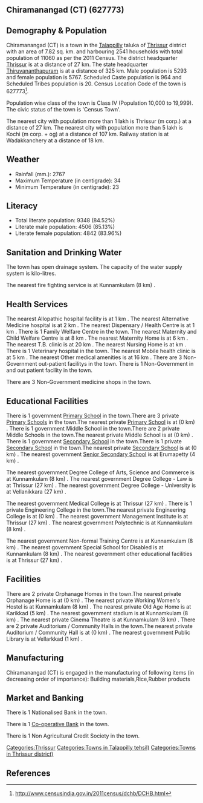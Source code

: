 {{Infobox settlement
| name=Chiramanangad (CT)
| native_name=
| native_name_lang=
| other_name=
| nickname=
| settlement_type=Town
| image_skyline=
| image_alt=
| image_caption=
| pushpin_map=India Kerala
| pushpin_label_position=right
| pushpin_map_alt=
| pushpin_map_caption=Location in Kerala, India
| latd=
| latm=
| lats=
| latNS=
| longd=
| longm=
| longs=
| longEW=
| coordinates_display=inline,title
| subdivision_type=Country
| subdivision_name={{flag|India}}
| subdivision_type1=[[States and territories of India|State]]
| subdivision_name1=Kerala 
| subdivision_type2=[[List of districts of India|District]]
| subdivision_name2=Thrissur
| subdivision_type3=Tahsil
| subdivision_name3=Talappilly
| website=
| established_title=<!-- Established -->
| established_date=
| founder=
| named_for=
| government_type=
| governing_body=
| unit_pref=Metric
| area_footnotes=
| area_rank=
| area_total_km2=7.82
| elevation_footnotes=
| elevation_m=
| population_total=11060
| population_as_of=2011
| population_rank=
| population_density_km2=1414
| population_demonym=
| population_footnotes=
| demographics_type1=Languages=
| demographics1_title1=Official=
| demographics1_info1=[[Malayalam language|Malayalam]]
| timezone1=[[Indian Standard Time|IST]]
| utc_offset1==+5:30
| postal_code_type=[[Postal Index Number|PIN]]
| postal_code=
| area_code_type=Telephone code
| area_code=
| registration_plate=
| blank1_name_sec1=Nearest city
| blank1_info_sec1=[[Thrissur (m corp.)]]
| blank2_name_sec1=[[Human sex ratio|Sex ratio]]
| blank2_info_sec1=1089
| blank3_name_sec1=Literacy
| blank3_info_sec1=84.52%
| blank1_name_sec2=[[2011 Census of India|2011 census]] code
| blank1_info_sec2=627773
| footnotes=
}}

== Chiramanangad (CT) (627773) ==

== Demography & Population ==

Chiramanangad (CT) is a town in the [[Talappilly]] taluka of [[Thrissur]] district with an area of 7.82 sq. km. and harbouring 2541 households with total population of 11060 as per the 2011 Census. The district headquarter [[Thrissur]] is at a distance of 27 km. The state headquarter [[Thiruvananthapuram]] is at a distance of 325 km. Male population is 5293 and female population is 5767. Scheduled Caste population is 964 and Scheduled Tribes population is 20. Census Location Code of the town is 627773<ref>http://www.censusindia.gov.in/2011census/dchb/DCHB.html</ref>.

Population wise class of the town is Class IV (Population 10,000 to 19,999).
The civic status of the town is 'Census Town'.

The nearest city with population more than 1 lakh is Thrissur (m corp.) at a distance of 27 km. The nearest city with population more than 5 lakh is Kochi (m corp. + og)  at a distance of 107 km. Railway station is at Wadakkanchery at a distance of 18 km.


== Weather ==  
* Rainfall (mm.): 2767 
* Maximum Temperature (in centigrade): 34
* Minimum Temperature (in centigrade): 23


== Literacy ==  
* Total literate population: 9348 (84.52%)
* Literate male population: 4506 (85.13%)
* Literate female population: 4842 (83.96%)


== Sanitation and Drinking Water ==  
The town has open drainage system.
The capacity of the water supply system is  kilo-litres.

The nearest fire fighting service is at Kunnamkulam (8 km) .


== Health Services ==
The nearest Allopathic hospital facility is at 1 km .
The nearest Alternative Medicine hospital is at 2 km .
The nearest Dispensary / Health Centre is at 1 km .
There is 1 Family Welfare Centre in the town.
The nearest Maternity and Child Welfare Centre is at 8 km .
The nearest Maternity Home is at 6 km .
The nearest T.B. clinic is at 20 km .
The nearest Nursing Home is at  km .
There is 1 Veterinary hospital in the town.
The nearest Mobile health clinic is at 5 km .
The nearest Other medical amenities is at 16 km .
There are 3 Non-Government out-patient facilitys in the town.
There is 1 Non-Government in and out patient facility in the town.

There are 3 Non-Government medicine shops in the town.


== Educational Facilities ==
There is 1 government [[Primary School]] in the town.There are 3 private [[Primary School]]s in the town.The nearest private [[Primary School]] is at  (0 km) .
There is 1 government Middle School in the town.There are 2 private Middle Schools in the town.The nearest private Middle School is at  (0 km) .
There is 1 government [[Secondary School]] in the town.There is 1 private [[Secondary School]] in the town.The nearest private [[Secondary School]] is at  (0 km) .
The nearest government [[Senior Secondary School]] is at Erumapetty (4 km) .
 
 
 
 
 
The nearest government Degree College of Arts, Science and Commerce is at Kunnamkulam (8 km) .
The nearest government Degree College - Law is at Thrissur (27 km) .
The nearest government Degree College - University is at Vellanikkara (27 km) .
 
The nearest government Medical College is at Thrissur (27 km) .
There is 1 private Engineering College in the town.The nearest private Engineering College is at  (0 km) .
The nearest government Management Institute is at Thrissur (27 km) .
The nearest government Polytechnic is at Kunnamkulam (8 km) .
 
The nearest government Non-formal Training Centre is at Kunnamkulam (8 km) .
The nearest government Special School for Disabled is at Kunnamkulam (8 km) .
The nearest government other educational facilities is at Thrissur (27 km) .


== Facilities ==
There are 2 private Orphanage Homes in the town.The nearest private Orphanage Home is at  (0 km) .
The nearest private Working Women's Hostel is at Kunnamkulam (8 km) .
The nearest private Old Age Home is at Karikkad (5 km) .
The nearest government stadium is at Kunnamkulam (8 km) .
The nearest private Cinema Theatre is at Kunnamkulam (8 km) .
There are 2 private Auditorium / Community Halls in the town.The nearest private Auditorium / Community Hall is at  (0 km) .
The nearest government Public Library is at Vellarkkad (1 km) .


== Manufacturing ==
Chiramanangad (CT) is engaged in the manufacturing of following items (in decreasing order of importance): Building materials,Rice,Rubber products


== Market and Banking ==
There is 1 Nationalised Bank in the town.

There is 1 [[Co-operative Bank]] in the town.

There is 1 Non Agricultural Credit Society in the town.


[[Categories:Thrissur]]
[[Categories:Towns in Talappilly tehsil)]]
[[Categories:Towns in Thrissur district)]]


== References ==
{{Reflist}}


